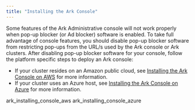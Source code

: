 ```yaml
---
title: "Installing the Ark Console"
---
```


<div id="ark_installing_console" class="registered_link"></div>


Some features of the Ark Administrative console will not work properly when pop-up blocker (or Ad blocker) software is enabled. To take full advantage of console features, you should disable pop-up blocker software from restricting pop-ups from the URL/s used by the Ark console or Ark clusters. After disabling pop-up blocker software for your console, follow the platform specific steps to deploy an Ark console:

-   If your cluster resides on an Amazon public cloud, see [Installing the Ark Console on AWS](06_ark_installing_console/#ark_installing_console_aws) for more information.
-   If your cluster uses an Azure host, see [Installing the Ark Console on Azure](06_ark_installing_console/#ark_installing_console_azure) for more information.

<div class="toctree" maxdepth="3">

ark\_installing\_console\_aws ark\_installing\_console\_azure

</div>
